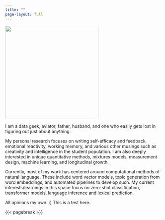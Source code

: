 ```yaml
---
title: ""
page-layout: full
---
```


::: grid
::: g-col-4
![](images/profile.jpeg){width="300px"}
:::

::: g-col-8
I am a data geek, aviator, father, husband, and one who easily gets lost in figuring out just about anything.

My personal research focuses on writing self-efficacy and feedback, emotional reactivity, working memory, and various other musings such as creativity and intelligence in the student population. I am also deeply interested in unique quantitative methods, mixtures models, measurement design, machine learning, and longitudinal growth.

Currently, most of my work has centered around computational methods of natural language. These include word vector models, topic generation from word embeddings, and automated pipelines to develop such. My current interests/learnings in this space focus on zero-shot classification, transformer models, language inference and lexical prediction.

All opinions my own. :) This is a test here. 
:::
:::

{{< pagebreak >}}

::: {.column-page-inset .text-center}
```{=html}
<a class="btn btn-outline-light", href="https://twitter.com/mldebusklane" target="_blank" rel="noopener noreferrer">
    <i class="bi bi-twitter" role='img' aria-label='Twitter'></i>
</a>
<a class="btn btn-outline-light", href="https://github.com/debusklaneml" target="_blank" rel="noopener noreferrer">
    <i class="bi bi-github" role='img' aria-label='Github'></i>
</a>
<a class="btn btn-outline-light", href="https://linkedin.com/in/debusklaneml" target="_blank" rel="noopener noreferrer">
    <i class="bi bi-linkedin" role='img' aria-label='LinkedIn'></i>
</a>
<a class="btn btn-outline-light", href="mailto:mldebusklane@gmail.com" target="_blank" rel="noopener noreferrer">
    <i class="ai bi-envelope" role='img' aria-label='email'></i>
</a>
```
:::
